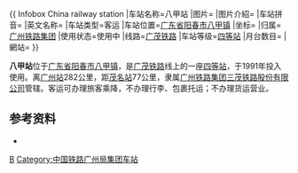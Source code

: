 {{ Infobox China railway station
|车站名称=八甲站
|图片=
|图片介紹=
|车站拼音={{lang|la|Bājiǎ Zhàn}}
|英文名称={{lang|en|Bajia Railway Station}}
|车站类型=客运
|车站位置={{CHN}}[[广东省|广东省]][[阳春市|阳春市]][[八甲镇|八甲镇]]
|坐标=
|归属=[[广州铁路集团|广州铁路集团]]
|使用状态=使用中
|线路=[[广茂铁路|广茂铁路]]
|车站等级=[[四等站_(中国大陆)|四等站]]
|月台数目=
|網站=
}}

'''八甲站'''位于[[广东省|广东省]][[阳春市|阳春市]][[八甲镇|八甲镇]]，是[[广茂铁路|广茂铁路]]线上的一座[[四等站|四等站]]，于1991年投入使用。离[[广州站|广州站]]282公里，距[[茂名站|茂名站]]77公里，隶属[[广州铁路集团|广州铁路集团]][[三茂铁路股份有限公司|三茂铁路股份有限公司]]管辖。客运可办理旅客乘降，不办理行李、包裹托运；不办理货运营业。

==参考资料==
*{{Citation 
|author =孙本祥
|year=2003年
|title=《中国铁路站名词典》
|publisher=中国铁道出版社
|isbn=7-113-03941-3
|page=470页
}}

{{广茂铁路}}
{{China-rail-stub}}

[[Category:阳江市铁路车站|B]]
[[Category:中国铁路广州局集团车站|Category:中国铁路广州局集团车站]]
